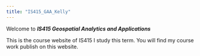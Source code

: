 ```yaml
---
title: "IS415_GAA_Kelly"
---
```


Welcome to ***IS415 Geospatial Analytics and Applications***

This is the course website of IS415 I study this term. You will find my course work publish on this website.
